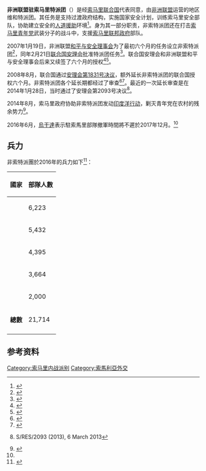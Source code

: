 {{Infobox War Faction
|name= 非洲联盟驻索马里特派团<br/>African Union Mission in Somalia
|war= [[索马里内战|索马里内战]]
|image=[[File:Location_Somalia_AU_Africa.svg|250px]]
|caption=索马里在非洲联盟中的位置
|leaders= 安德鲁·基特中将<br>Cyprien Hakiza少将
|clans=
|active=2007年2月-至今<br>（{{Age in years, months, weeks and days|month1=02|day1=21|year1=2007}}）
|headquarters=[[摩加迪沙|摩加迪沙]]
|area=[[索马里|索马里]]中南部
|previous={{flagicon image|Flag of the Organization of African Unity (1970-2002).jpg}} IGASOM
|next=
|allies={{flagicon|Somalia}} [[索马里联邦政府|索马里联邦政府]]<br/>
{{flagicon image|Flag of Ahlu Sunnah Waljamaca.svg}} [[先知的信徒|先知的信徒]]<br/> [[Image:Jubbaland2.png|22px]] [[拉斯坎伯尼运动|拉斯坎伯尼运动]]
|opponents={{flagicon image|Shabab.png}} [[青年党_(索马里)|青年党]]<br/>
{{flagicon image|Flag of the Islamic Courts Union.svg}} [[索马里再解放联盟|索马里再解放联盟]] (dis)<br/>
{{flagicon image|Flag of Jihad.svg}} [[穆斯林党|穆斯林党]] (dis)<br/>
{{flagicon image|Flag of al-Qaeda.svg}} [[基地组织|基地组织]]
}}

'''非洲联盟驻索马里特派团'''（{{lang-en|African Union Mission to Somalia}}）是经[[索马里|索马里]][[联合国|联合国]]代表同意，由[[非洲联盟|非洲联盟]]运营的地区维和特派团。其任务是支持过渡政府结构，实施国家安全计划，训练索马里安全部队，协助建立安全的[[人道援助|人道援助]]环境<ref name="UN_SRES17722007_page3">{{UN document |docid=S-RES-1772(2007) |type=Resolution |body=Security Council |year=2007 |resolution_number=1772 |page=3 |accessdate=2008-03-13}}</ref>。身为其一部分职责，非索特派团还在打击[[青年党_(索马里)|索马里青年党]]武装分子的战斗中，支援[[索马里联邦政府|索马里联邦政府]]部队。

2007年1月19日，非洲联盟[[和平与安全理事会|和平与安全理事会]]为了最初六个月的任务设立非索特派团<ref name=69TH-MEETING-PEACE-SECURITY-COUNCIL>{{cite news|title=69th meeting of the peace and Security Council|url=http://www.apanews.net/article.php3?id_article=19420|date=2007-01-22|publisher=Agence de Presse Africaine|accessdate=2007-02-09|deadurl=yes|archiveurl=https://web.archive.org/web/20070828223759/http://www.apanews.net/article.php3?id_article=19420|archivedate=2007-08-28}} </ref>，同年2月21日[[联合国安理会|联合国安理会]]批准特派团任务<ref name="UN_SRES17442007">{{UN document |docid=S-RES-1744(2007) |type=Resolution |body=Security Council |year=2007 |resolution_number=1744 |accessdate=2008-03-13}}</ref>。联合国安理会和非洲联盟和平与安全理事会后来又续签了六个月的授权<ref name="UN_SRES17722007">{{UN document |docid=S-RES-1772(2007) |type=Resolution |body=Security Council |year=2007 |resolution_number=1772 |accessdate=2008-03-13}}</ref><ref name="UN_SRES18012008">{{UN document |docid=S-RES-1801(2008) |type=Resolution |body=Security Council |year=2008 |resolution_number=1801 |accessdate=2008-03-13}}</ref>。

2008年8月，联合国通过[[联合国安理会1831号决议|安理会第1831号决议]]，额外延长非索特派团的联合国授权六个月。非索特派团各个延长期都经过了审查<ref name="UN_SRES18312008">{{UN document |docid=S-RES-1831(2008) |type=Resolution |body=Security Council |year=2008 |resolution_number=1831 |accessdate=2008-08-21}}</ref><ref name="UN_SPV5942_2008">{{UN document |docid=S-PV-5942 |date=23 July 2008 |type=Verbatim Report |body=Security Council |meeting=5942 |accessdate=2008-08-21}}</ref>。最近的一次延长审查是在2014年1月28日，当时通过了安理会第2093号决议<ref name="Resolution 2093">{{cite web|title=United Nations Security Council Resolution 2093|url=http://www.un.org/en/ga/search/view_doc.asp?symbol=S/RES/2093%282013%29}} S/RES/2093 (2013), 6 March 2013</ref>。

2014年8月，索马里政府协助非索特派团发动[[印度洋行动|印度洋行动]]，剿灭青年党在农村的残余势力<ref name="Spsgdncfmaep">{{cite news|title=SOMALIA: President says Godane is dead, now is the chance for the members of al-Shabaab to embrace peace|url=http://www.raxanreeb.com/2014/09/somalia-president-says-godane-is-dead-now-is-the-chance-for-the-members-of-al-shabaab-to-embrace-peace/|accessdate=2014-09-06|agency=Raxanreeb|date=2014-09-05|deadurl=yes|archiveurl=https://web.archive.org/web/20140906202740/http://www.raxanreeb.com/2014/09/somalia-president-says-godane-is-dead-now-is-the-chance-for-the-members-of-al-shabaab-to-embrace-peace/|archivedate=2014-09-06}}</ref>。

2016年6月，[[烏干達|烏干達]]表示駐索馬里部隊撤軍時間將不遲於2017年12月。<ref name="bbc36606194"/>

==兵力==
非索特派團於2016年的兵力如下<ref name="bbc36606194">{{Cite news |url=http://www.bbc.co.uk/news/world-africa-36606194 |title=Uganda to withdraw troops from Somalia's Amisom force |work=BBC News |date=2016-06-23}}</ref>：
{|class="wikitable"
! 國家 !! 部隊人數
|-
| {{flag|Uganda}} || 6,223
|-
| {{flag|Burundi}} || 5,432
|-
| {{flag|Ethiopia}} || 4,395
|-
| {{flag|Kenya}} || 3,664
|-
| {{flag|Djibouti}}|| 2,000
|-
| '''總數''' || 21,714
|-
|}

== 参考资料 ==
{{reflist|2}}

{{非洲联盟}}
[[Category:索马里内战派别|Category:索马里内战派别]]
[[Category:索馬利亞外交|Category:索馬利亞外交]]